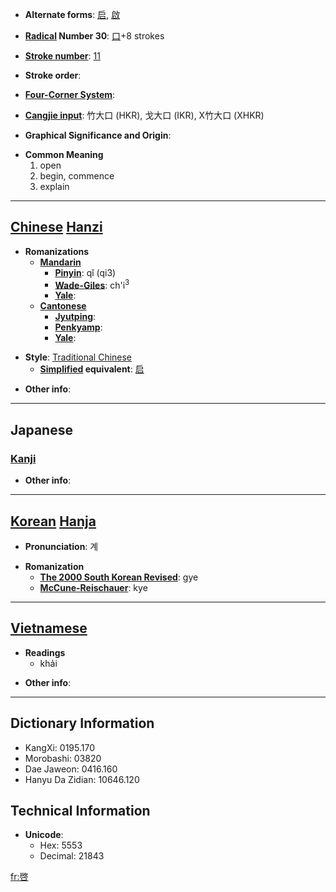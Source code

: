 * '''Alternate forms''': [[启]], [[啟]]

* '''[[Wiktionary:Chinese radical index| Radical]] Number 30''': [[Wiktionary:Chinese radical index 口|口]]+8 strokes

* '''[[Wiktionary:Chinese total strokes index|Stroke number]]''': [[Wiktionary:Chinese total strokes index 11|11]]

* '''Stroke order''': 

* '''[[Wiktionary:Chinese four corner index|Four-Corner System]]''': 

* '''[[Wiktionary:Chinese Cangjie index|Cangjie input]]''': 竹大口 (HKR), 戈大口 (IKR), X竹大口 (XHKR)

* '''Graphical Significance and Origin''': 

* '''Common Meaning'''
*#open
*# begin, commence
*# explain


----

== [[Chinese]] [[Hanzi]] ==

* '''Romanizations'''
** '''[[Mandarin]]'''
*** '''[[Pinyin]]''': qǐ (qi3)
*** '''[[Wade-Giles]]''': ch'i<sup>3</sup>
*** '''[[Yale]]''': 
** '''[[Cantonese]]'''
*** '''[[Jyutping]]''':
*** '''[[Penkyamp]]''': 
*** '''[[Yale]]''': 

* '''Style''': [[Traditional Chinese]] 
** '''[[Simplified Chinese|Simplified]] equivalent''': [[启]]

* '''Other info''': 

----

==Japanese==
===[[Kanji]]===
{{kanji|on readings=[[けい]] (kei)|kun readings=[[ひらく]] (hiraku), [[もうす]] (mousu)}}

* '''Other info''':  

----

== [[Korean]] [[Hanja]] ==

* '''Pronunciation''': 계

* '''Romanization'''
** '''[[The 2000 South Korean Revised Romanization|The 2000 South Korean Revised]]''': gye
** '''[[McCune-Reischauer]]''': kye

----

== [[Vietnamese]] ==

* '''Readings'''
** khải

* '''Other info''':  

----

== Dictionary Information ==

* KangXi: 0195.170
* Morobashi: 03820
* Dae Jaweon: 0416.160
* Hanyu Da Zidian: 10646.120

== Technical Information ==

* '''Unicode''':
** Hex: 5553
** Decimal: 21843

[[fr:啓]]